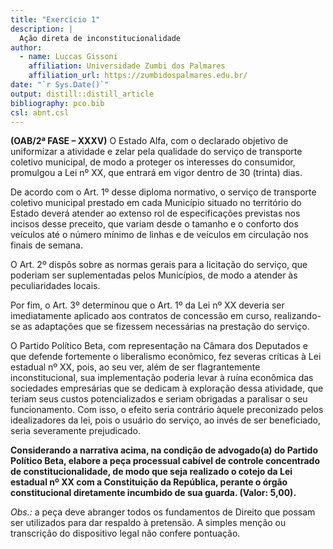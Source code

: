 ```yaml
---
title: "Exercício 1"
description: |
  Ação direta de inconstitucionalidade
author: 
  - name: Luccas Gissoni
    affiliation: Universidade Zumbi dos Palmares
    affiliation_url: https://zumbidospalmares.edu.br/
date: "`r Sys.Date()`"
output: distill::distill_article
bibliography: pco.bib
csl: abnt.csl
---
```


**(OAB/2ª FASE – XXXV)** O Estado Alfa, com o declarado objetivo de uniformizar a atividade e zelar pela qualidade do serviço de transporte coletivo municipal, de modo a proteger os interesses do consumidor, promulgou a Lei nº XX, que entrará em vigor dentro de 30 (trinta) dias.  

De acordo com o Art. 1º desse diploma normativo, o serviço de transporte coletivo municipal prestado em cada Município situado no território do Estado deverá atender ao extenso rol de especificações previstas nos incisos desse preceito, que variam desde o tamanho e o conforto dos veículos até o número mínimo de linhas e de veículos em circulação nos finais de semana.  

O Art. 2º dispôs sobre as normas gerais para a licitação do serviço, que poderiam ser suplementadas pelos Municípios, de modo a atender às peculiaridades locais.  

Por fim, o Art. 3º determinou que o Art. 1º da Lei nº XX deveria ser imediatamente aplicado aos contratos de concessão em curso, realizando-se as adaptações que se fizessem necessárias na prestação do serviço.  

O Partido Político Beta, com representação na Câmara dos Deputados e que defende fortemente o liberalismo econômico, fez severas críticas à Lei estadual nº XX, pois, ao seu ver, além de ser flagrantemente inconstitucional, sua implementação poderia levar à ruína econômica das sociedades empresárias que se dedicam à exploração dessa atividade, que teriam seus custos potencializados e seriam obrigadas a paralisar o seu funcionamento. Com isso, o efeito seria contrário àquele preconizado pelos idealizadores da lei, pois o usuário do serviço, ao invés de ser beneficiado, seria severamente prejudicado.  

**Considerando a narrativa acima, na condição de advogado(a) do Partido Político Beta, elabore a peça processual cabível de controle concentrado de constitucionalidade, de modo que seja realizado o cotejo da Lei estadual nº XX com a Constituição da República, perante o órgão constitucional diretamente incumbido de sua guarda. (Valor: 5,00).**  

*Obs.:* a peça deve abranger todos os fundamentos de Direito que possam ser utilizados para dar respaldo à pretensão. A simples menção ou transcrição do dispositivo legal não confere pontuação.
